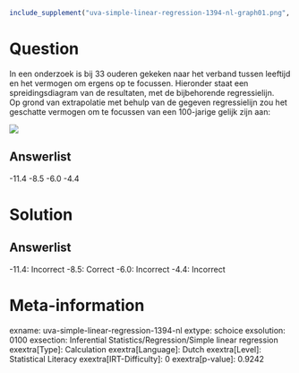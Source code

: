 ```r
include_supplement("uva-simple-linear-regression-1394-nl-graph01.png", recursive = TRUE)
```

Question
========

In een onderzoek is bij 33 ouderen gekeken naar het verband tussen
leeftijd en het vermogen om ergens op te focussen. Hieronder staat een
spreidingsdiagram van de resultaten, met de bijbehorende regressielijn.\
Op grond van extrapolatie met behulp van de gegeven regressielijn zou
het geschatte vermogen om te focussen van een 100-jarige gelijk zijn
aan:

![](uva-simple-linear-regression-1394-nl-graph01.png)

Answerlist
----------

-11.4
-8.5
-6.0
-4.4

Solution
========

Answerlist
----------

-11.4: Incorrect
-8.5: Correct
-6.0: Incorrect
-4.4: Incorrect

Meta-information
================
exname: uva-simple-linear-regression-1394-nl
extype: schoice
exsolution: 0100
exsection: Inferential Statistics/Regression/Simple linear regression
exextra[Type]: Calculation
exextra[Language]: Dutch
exextra[Level]: Statistical Literacy
exextra[IRT-Difficulty]: 0
exextra[p-value]: 0.9242
